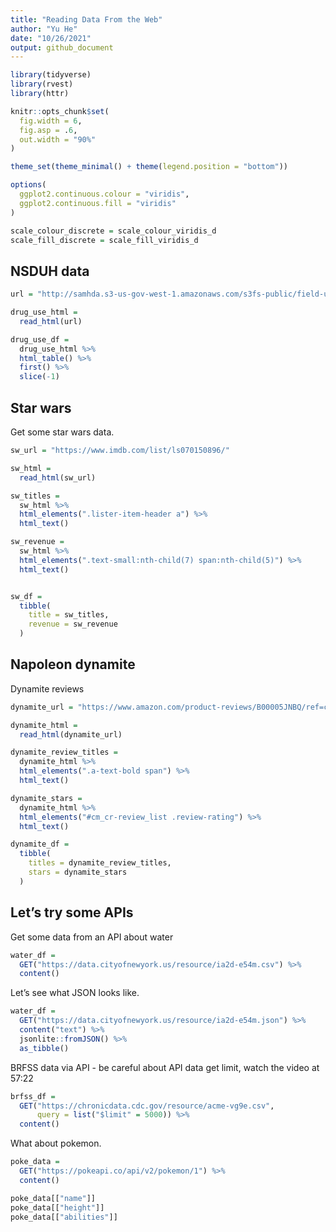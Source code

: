 ```yaml
---
title: "Reading Data From the Web"
author: "Yu He"
date: "10/26/2021"
output: github_document
---
```


```r
library(tidyverse)
library(rvest)
library(httr)

knitr::opts_chunk$set(
  fig.width = 6,
  fig.asp = .6,
  out.width = "90%"
)

theme_set(theme_minimal() + theme(legend.position = "bottom"))

options(
  ggplot2.continuous.colour = "viridis",
  ggplot2.continuous.fill = "viridis"
)

scale_colour_discrete = scale_colour_viridis_d
scale_fill_discrete = scale_fill_viridis_d
```

## NSDUH data

```r
url = "http://samhda.s3-us-gov-west-1.amazonaws.com/s3fs-public/field-uploads/2k15StateFiles/NSDUHsaeShortTermCHG2015.htm"

drug_use_html = 
  read_html(url)

drug_use_df =
  drug_use_html %>% 
  html_table() %>% 
  first() %>% 
  slice(-1)

```

## Star wars

Get some star wars data.

```r
sw_url = "https://www.imdb.com/list/ls070150896/"

sw_html = 
  read_html(sw_url)

sw_titles =
  sw_html %>% 
  html_elements(".lister-item-header a") %>% 
  html_text()

sw_revenue = 
  sw_html %>% 
  html_elements(".text-small:nth-child(7) span:nth-child(5)") %>% 
  html_text()


sw_df =
  tibble(
    title = sw_titles,
    revenue = sw_revenue
  )
```

## Napoleon dynamite
Dynamite reviews

```r
dynamite_url = "https://www.amazon.com/product-reviews/B00005JNBQ/ref=cm_cr_arp_d_viewopt_rvwer?ie=UTF8&reviewerType=avp_only_reviews&sortBy=recent&pageNumber=1"

dynamite_html = 
  read_html(dynamite_url)

dynamite_review_titles = 
  dynamite_html %>% 
  html_elements(".a-text-bold span") %>% 
  html_text()

dynamite_stars = 
  dynamite_html %>% 
  html_elements("#cm_cr-review_list .review-rating") %>% 
  html_text()

dynamite_df =
  tibble(
    titles = dynamite_review_titles,
    stars = dynamite_stars
  )
```

## Let's try some APIs

Get some data from an API about water

```r
water_df =
  GET("https://data.cityofnewyork.us/resource/ia2d-e54m.csv") %>% 
  content()
```

Let's see what JSON looks like.

```r
water_df =
  GET("https://data.cityofnewyork.us/resource/ia2d-e54m.json") %>% 
  content("text") %>% 
  jsonlite::fromJSON() %>% 
  as_tibble()
```

BRFSS data via API - be careful about API data get limit, watch the video at 57:22

```r
brfss_df =
  GET("https://chronicdata.cdc.gov/resource/acme-vg9e.csv",
      query = list("$limit" = 5000)) %>% 
  content()
```

What about pokemon.

```r
poke_data =
  GET("https://pokeapi.co/api/v2/pokemon/1") %>% 
  content()

poke_data[["name"]]
poke_data[["height"]]
poke_data[["abilities"]]
```








